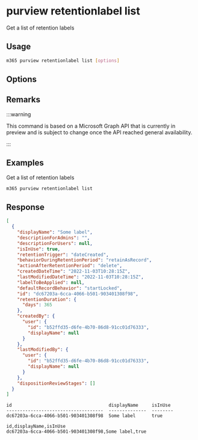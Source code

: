 
# purview retentionlabel list

Get a list of retention labels

## Usage

```sh
m365 purview retentionlabel list [options]
```

## Options

<Global />

## Remarks

:::warning

This command is based on a Microsoft Graph API that is currently in preview and is subject to change once the API reached general availability.

:::

## Examples

Get a list of retention labels

```sh
m365 purview retentionlabel list
```

## Response

<Tabs>
  <TabItem value="JSON">

  ```json
  [
    {
      "displayName": "Some label",
      "descriptionForAdmins": "",
      "descriptionForUsers": null,
      "isInUse": true,
      "retentionTrigger": "dateCreated",
      "behaviorDuringRetentionPeriod": "retainAsRecord",
      "actionAfterRetentionPeriod": "delete",
      "createdDateTime": "2022-11-03T10:28:15Z",
      "lastModifiedDateTime": "2022-11-03T10:28:15Z",
      "labelToBeApplied": null,
      "defaultRecordBehavior": "startLocked",
      "id": "dc67203a-6cca-4066-b501-903401308f98",
      "retentionDuration": {
        "days": 365
      },
      "createdBy": {
        "user": {
          "id": "b52ffd35-d6fe-4b70-86d8-91cc01d76333",
          "displayName": null
        }
      },
      "lastModifiedBy": {
        "user": {
          "id": "b52ffd35-d6fe-4b70-86d8-91cc01d76333",
          "displayName": null
        }
      },
      "dispositionReviewStages": []
    }
  ]
  ```

  </TabItem>
  <TabItem value="Text">

  ```text
  id                                    displayName     isInUse
  ------------------------------------  --------------  --------
  dc67203a-6cca-4066-b501-903401308f98  Some label      true
  ```

  </TabItem>
  <TabItem value="CSV">

  ```csv
  id,displayName,isInUse
  dc67203a-6cca-4066-b501-903401308f98,Some label,true
  ```

  </TabItem>
</Tabs>

